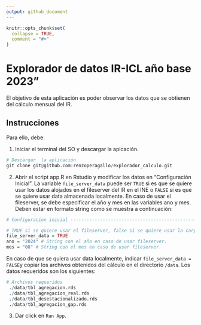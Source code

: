 ```yaml
---
output: github_document
---
```


<!-- README.md is generated from README.Rmd. Please edit that file -->

```r
knitr::opts_chunk$set(
  collapse = TRUE,
  comment = "#>"
)
```

# Explorador de datos IR-ICL año base 2023"

<!-- badges: start -->
<!-- badges: end -->

El objetivo de esta aplicación es poder observar los datos que se obtienen del cálculo mensual del IR. 

## Instrucciones

Para ello, debe: 

1. Iniciar el terminal del SO y descargar la aplcación.

```r
# Descargar  la aplicación
git clone git@github.com:renzoperagallo/explorador_calculo.git
```

2. Abrir el script app.R en Rstudio y modificar los datos en "Configuración Inicial". La variable `file_server_data` puede ser `TRUE` si es que se quiere usar los datos alojados en el fileserver del IR en el INE o `FALSE` si es que se quiere usar data almacenada localmente. En caso de usar el fileserver, se debe especificar el año y mes en las variables ano y  mes. Deben estar en formato string como se muestra a continuación: 

``` r
# Configuracion inicial ---------------------------------------------------

# TRUE si se quiere usar el fileserver, false si se quiere usar la carpeta data.
file_server_data = TRUE
ano = "2024" # String con el año en caso de usar fileserver.
mes = "08" # String con el mes en caso de usar fileserver.
```

En caso de que se quiera usar data localmente, indicar `file_server_data = FALSE`y copiar los archivos obtenidos del cálculo en el directorio `/data`. Los datos requeridos son los siguientes: 

```r
# Archivos requeridos
 ./data/tbl_agregacion.rds
 ./data/tbl_agregacion_real.rds
 ./data/tbl_desestacionalizado.rds
 ./data/tbl_agregacion_gap.rds
```

3. Dar click en `Run App`.
